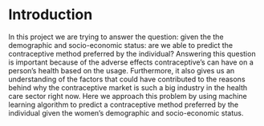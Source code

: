 # Introduction

In this project we are trying to answer the question: given the the demographic and socio-economic status: are we able to predict the contraceptive method preferred by the individual? Answering this question is important because of the adverse effects contraceptive's can have on a person's health based on the usage. Furthermore, it also gives us an understanding of the factors that could have contributed to the reasons behind why the contraceptive market is such a big industry in the health care sector right now. Here we approach this problem by using machine learning algorithm to predict a contraceptive method preferred by the individual given the women's demographic and socio-economic status.